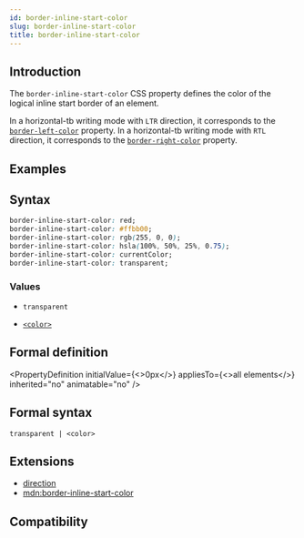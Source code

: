 ```yaml
---
id: border-inline-start-color
slug: border-inline-start-color
title: border-inline-start-color
---
```


## Introduction

The `border-inline-start-color` CSS property defines the color of the logical inline start border of an element.

In a horizontal-tb writing mode with `LTR` direction, it corresponds to the [`border-left-color`](./border-left-color) property.
In a horizontal-tb writing mode with `RTL` direction, it corresponds to the [`border-right-color`](./border-right-color) property.

## Examples


<Go
  example="css-api"
  defaultFile="src/border-inline-start-color/App.tsx"
  img="https://lf-lynx.tiktok-cdns.com/obj/lynx-artifacts-oss-sg/lynx-website/assets/doc/css/border-inline-color.jpg"
  defaultEntryFile="dist/border-inline-start-color.lynx.bundle"
  entry="src/border-inline-start-color"
/>

## Syntax

```css
border-inline-start-color: red;
border-inline-start-color: #ffbb00;
border-inline-start-color: rgb(255, 0, 0);
border-inline-start-color: hsla(100%, 50%, 25%, 0.75);
border-inline-start-color: currentColor;
border-inline-start-color: transparent;
```

### Values

- `transparent`

- [`<color>`](/api/css/data-type/color)

## Formal definition


<PropertyDefinition
  initialValue={<>0px</>}
  appliesTo={<>all elements</>}
  inherited="no"
  animatable="no"
/>

## Formal syntax

```
transparent | <color>
```

## Extensions

- [direction](./direction)
- [mdn:border-inline-start-color](https://developer.mozilla.org/en-US/docs/Web/CSS/border-inline-start-color)

## Compatibility


<LegacyCompatTable metadata="css/properties/border-inline-start-color" />
